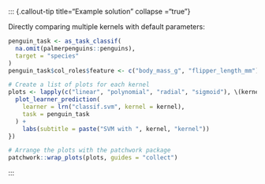 ::: {.callout-tip title="Example solution" collapse ="true"}

Directly comparing multiple kernels with default parameters:

```r
penguin_task <- as_task_classif(
  na.omit(palmerpenguins::penguins),
  target = "species"
)
penguin_task$col_roles$feature <- c("body_mass_g", "flipper_length_mm")

# Create a list of plots for each kernel
plots <- lapply(c("linear", "polynomial", "radial", "sigmoid"), \(kernel) {
  plot_learner_prediction(
    learner = lrn("classif.svm", kernel = kernel),
    task = penguin_task
  ) +
    labs(subtitle = paste("SVM with ", kernel, "kernel"))
})

# Arrange the plots with the patchwork package
patchwork::wrap_plots(plots, guides = "collect")
```

:::
